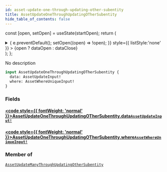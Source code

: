 ```yaml
---
id: asset-update-one-through-updating-other-subentity
title: AssetUpdateOneThroughUpdatingOTherSubentity
hide_table_of_contents: false
---
```






const [open, setOpen] = useState(startOpen);
return (
<details {...(open ? { open: true } : {})} className="details" style={{ border:'none', boxShadow:'none', background:'var(--ifm-background-color)' }}>
<summary
onClick={(e) => {
e.preventDefault();
setOpen((open) => !open);
}}
style={{ listStyle:'none' }} >
{open ? dataOpen : dataClose}
</summary>
{open && children}
</details>
);
};

No description

```graphql
input AssetUpdateOneThroughUpdatingOTherSubentity {
  data: AssetUpdateInput!
  where: AssetWhereUniqueInput!
}
```

### Fields

#### [<code style={{ fontWeight: 'normal' }}>AssetUpdateOneThroughUpdatingOTherSubentity.<b>data</b></code>](#)<Bullet />[`AssetUpdateInput!`](/api/inputs/asset-update-input) <Badge class="badge badge--secondary" text="non-null"/> <Badge class="badge badge--secondary" text="input"/>

>

#### [<code style={{ fontWeight: 'normal' }}>AssetUpdateOneThroughUpdatingOTherSubentity.<b>where</b></code>](#)<Bullet />[`AssetWhereUniqueInput!`](/api/inputs/asset-where-unique-input) <Badge class="badge badge--secondary" text="non-null"/> <Badge class="badge badge--secondary" text="input"/>

>

### Member of

[`AssetUpdateManyThroughUpdatingOtherSubentity`](/api/inputs/asset-update-many-through-updating-other-subentity) <Badge class="badge badge--secondary" text="input"/>
